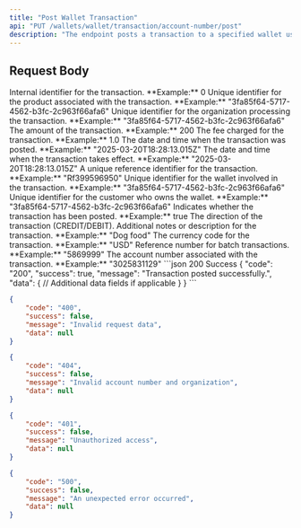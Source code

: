 ```yaml
---
title: "Post Wallet Transaction"
api: "PUT /wallets/wallet/transaction/account-number/post"
description: "The endpoint posts a transaction to a specified wallet using the account number.."
---
```


## Request Body

<ParamField body="id" type="number">
	Internal identifier for the transaction. **Example:** 0
</ParamField>

<ParamField body="productId" type="string" required>
	Unique identifier for the product associated with the transaction.
	**Example:** "3fa85f64-5717-4562-b3fc-2c963f66afa6"
</ParamField>

<ParamField body="organizationId" type="string">
	Unique identifier for the organization processing the transaction.
	**Example:** "3fa85f64-5717-4562-b3fc-2c963f66afa6"
</ParamField>

<ParamField body="amount" type="number" required>
	The amount of the transaction. **Example:** 200
</ParamField>

<ParamField body="fee" type="number">
	The fee charged for the transaction. **Example:** 1.0
</ParamField>

<ParamField body="postedDate" type="string" format="date-time">
	The date and time when the transaction was posted. **Example:**
	"2025-03-20T18:28:13.015Z"
</ParamField>

<ParamField body="valueDate" type="string" format="date-time">
	The date and time when the transaction takes effect. **Example:**
	"2025-03-20T18:28:13.015Z"
</ParamField>

<ParamField body="transactionReference" type="string">
	A unique reference identifier for the transaction. **Example:** "Rf399596950"
</ParamField>

<ParamField body="walletId" type="string">
	Unique identifier for the wallet involved in the transaction. **Example:**
	"3fa85f64-5717-4562-b3fc-2c963f66afa6"
</ParamField>

<ParamField body="customerId" type="string">
	Unique identifier for the customer who owns the wallet. **Example:**
	"3fa85f64-5717-4562-b3fc-2c963f66afa6"
</ParamField>

<ParamField body="isPosted" type="boolean">
	Indicates whether the transaction has been posted. **Example:** true
</ParamField>

<ParamField body="direction" type="string" required>
	The direction of the transaction (CREDIT/DEBIT).
</ParamField>

<ParamField body="remarks" type="string">
	Additional notes or description for the transaction. **Example:** "Dog food"
</ParamField>

<ParamField body="currency" type="string" required>
	The currency code for the transaction. **Example:** "USD"
</ParamField>

<ParamField body="batchReference" type="string">
	Reference number for batch transactions. **Example:** "5869999"
</ParamField>

<ParamField body="accountNumber" type="string">
	The account number associated with the transaction. **Example:** "3025831129"
</ParamField>

<ResponseExample>
```json 200 Success
{
  "code": "200",
  "success": true,
  "message": "Transaction posted successfully.",
  "data": {
    // Additional data fields if applicable
  }
}
```

```json 400 Bad Request
{
	"code": "400",
	"success": false,
	"message": "Invalid request data",
	"data": null
}
```

```json 404 Not Found
{
	"code": "404",
	"success": false,
	"message": "Invalid account number and organization",
	"data": null
}
```

```json 401 Unauthorized
{
	"code": "401",
	"success": false,
	"message": "Unauthorized access",
	"data": null
}
```

```json 500 Internal Server Error
{
	"code": "500",
	"success": false,
	"message": "An unexpected error occurred",
	"data": null
}
```
</ResponseExample>